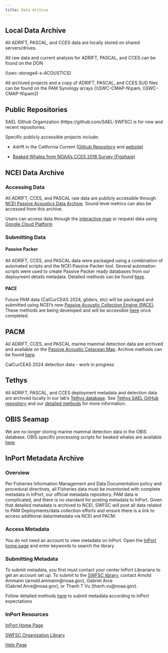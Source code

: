 ```yaml
---
title: Data Archive
---
```


## Local Data Archive

All ADRIFT, PASCAL, and CCES data are locally stored on shared servers/drives.

All raw data and current analysis for ADRIFT, PASCAL, and CCES can be found on the DON

(\\swc-storage4-s\MMTD-ACOUSTICS)

All archived projects and a copy of ADRIFT, PASCAL, and CCES SUD files can be found on the PAM Synology arrays (\\\\SWC-CMAP-N\\pam, \\\\SWC-CMAP-N\\pam2)

## Public Repositories

SAEL Github Organization (https://github.com/SAEL-SWFSC) is for new and recent repositories.

Specific publicly accessible projects include:

-   Adrift in the California Current ([Github Repository](https://github.com/SAEL-SWFSC/Adrift) and [website](https://sael-swfsc.github.io/Adrift/))

-   [Beaked Whales from NOAA's CCES 2018 Survey (Figshare)](https://figshare.com/projects/Beaked_Whale_Acoustic_Events_from_Drifting_Acoustic_Recordings_during_NOAA_s_CCES_2018_Survey/94511)

## NCEI Data Archive

### Accessing Data

All ADRIFT, CCES, and PASCAL raw data are publicly accessible through [NCEI Passive Acoustics Data Archive](https://www.ncei.noaa.gov/products/passive-acoustic-data). Sound level metrics can also be accessed from this archive.

Users can access data through the [interactive map](https://www.ncei.noaa.gov/maps/passive-acoustic-data/) or request data using [Google Cloud Platform](https://console.cloud.google.com/marketplace/details/noaa-public/passive_acoustic_monitoring?pli=1&project=ggn-nmfs-pamdata-prod-1)

### Submitting Data

#### Passive Packer

All ADRIFT, CCES, and PASCAL data were packaged using a combination of automated scripts and the NCEI Passive Packer tool. Several automation scripts were used to create Passive Packer ready databases from our deployment details metadata. Detailed methods can be found [here](https://sael-swfsc.github.io/adrift-analysis-methods/content/DataArchive/NCEI.html).

#### PACE

Future PAM data (CalCurCEAS 2024, gliders, etc) will be packaged and submitted using NCEI's new [Passive Acoustic Collection Engine (PACE)](https://github.com/CI-CMG/pace). These methods are being developed and will be accessible [here](https://github.com/Kourtney-Burger/NCEI-PACE-Data-Archive) once completed.

## PACM

All ADRIFT, CCES, and PASCAL marine mammal detection data are archived and available on the [Passive Acoustic Cetacean Map](https://apps-nefsc.fisheries.noaa.gov/pacm/#/). Archive methods can be found [here](https://github.com/Kourtney-Burger/ADRIFT-PACM).

CalCurCEAS 2024 detection data - work in progress

## Tethys

All ADRIFT, PASCAL, and CCES deployment metadata and detection data are archived locally in our lab's [Tethys database](https://tethys.sdsu.edu/). See [Tethys SAEL GitHub repository](https://github.com/asimonis/TethysSAEL) and our [detailed methods](https://sael-swfsc.github.io/adrift-analysis-methods/content/DataArchive/TethysDeployments.html) for more information.

## OBIS Seamap

We are no longer storing marine mammal detection data in the OBIS database. OBIS specific processing scripts for beaked whales are available [here](https://github.com/TaikiSan21/PAMpal/blob/735dfec50b3c6feaa8772765d752e8260363a2c5/devel/OBIS_Functions.R).

## InPort Metadata Archive

### Overview

Per Fisheries Information Management and Data Documentation policy and procedural directives, all Fisheries data must be inventoried with complete metadata in InPort, our official metadata repository. PAM data is complicated, and there is no standard for posting metadata to InPort. Given that detailed metadata is archived to NCEI, SWFSC will post all data related to PAM Deployments/data collection efforts and ensure there is a link to access additional data/metadata via NCEI and PACM.

### Access Metadata

You do not need an account to view metadata on InPort. Open the [InPort home page](https://www.fisheries.noaa.gov/inport/) and enter keywords to search the library

### Submitting Metadata

To submit metadata, you first must contact your center InPort Librarians to get an account set up. To submit to the [SWFSC library](https://www.fisheries.noaa.gov/inport/organization/SWFSC), contact Arnold Ammann (arnold.ammann\@noaa.gov), Gabriel Arce (Gabriel.Arce\@noaa.gov), or Thanh T Vu (thanh.vu\@noaa.gov).

Follow detailed methods [here](https://sael-swfsc.github.io/SAEL-lab-manual/content/Slides/InPortDataArchiveMethods.html#/title-slide) to submit metadata according to InPort expectations

### InPort Resources

[InPort Home Page](https://www.fisheries.noaa.gov/inport/)

[SWFSC Organization Library](https://www.fisheries.noaa.gov/inport/hierarchy/1370)

[Help Page](https://www.fisheries.noaa.gov/inport/help)
